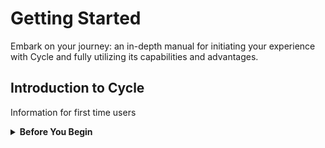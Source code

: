 # Getting Started
Embark on your journey: an in-depth manual for initiating your experience with Cycle and fully utilizing its capabilities and advantages.

## Introduction to Cycle
Information for first time users

<details>
    <summary><strong> Before You Begin</strong></summary>

Once you've created your [account](/docs/accounts/), you'll either have access to a [hub](/docs/hubs/)
</details>